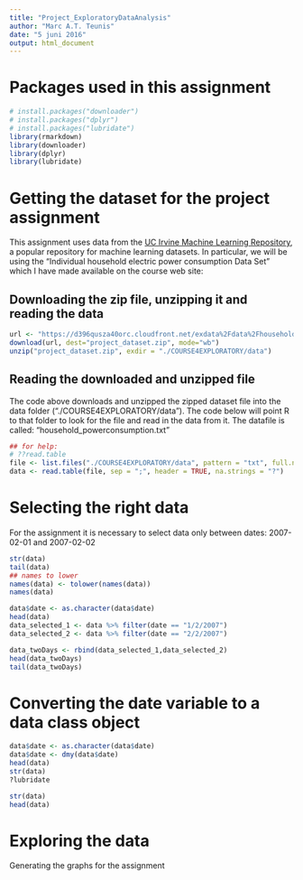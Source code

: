 ```yaml
---
title: "Project_ExploratoryDataAnalysis"
author: "Marc A.T. Teunis"
date: "5 juni 2016"
output: html_document
---
```


# Packages used in this assignment
```r
# install.packages("downloader")
# install.packages("dplyr")
# install.packages("lubridate")
library(rmarkdown)
library(downloader)
library(dplyr)
library(lubridate)
```

# Getting the dataset for the project assignment
This assignment uses data from
the <a href="http://archive.ics.uci.edu/ml/">UC Irvine Machine
Learning Repository</a>, a popular repository for machine learning
datasets. In particular, we will be using the "Individual household
electric power consumption Data Set" which I have made available on
the course web site:

## Downloading the zip file, unzipping it and reading the data
```r
url <- "https://d396qusza40orc.cloudfront.net/exdata%2Fdata%2Fhousehold_power_consumption.zip"
download(url, dest="project_dataset.zip", mode="wb") 
unzip("project_dataset.zip", exdir = "./COURSE4EXPLORATORY/data")
```

## Reading the downloaded and unzipped file 
The code above downloads and unzipped the zipped dataset file into the 
data folder ("./COURSE4EXPLORATORY/data").
The code below will point R to that folder to look for the file and read in the data from it. The datafile is called:  "household_powerconsumption.txt"
```r
## for help:
# ??read.table
file <- list.files("./COURSE4EXPLORATORY/data", pattern = "txt", full.names = TRUE)
data <- read.table(file, sep = ";", header = TRUE, na.strings = "?")
```

# Selecting the right data 
For the assignment it is necessary to select data only between dates:
2007-02-01 and 2007-02-02
```r
str(data)
tail(data)
## names to lower
names(data) <- tolower(names(data))
names(data)

data$date <- as.character(data$date)
head(data)
data_selected_1 <- data %>% filter(date == "1/2/2007")
data_selected_2 <- data %>% filter(date == "2/2/2007")

data_twoDays <- rbind(data_selected_1,data_selected_2)
head(data_twoDays)
tail(data_twoDays)
```

# Converting the date variable to a data class object
```r
data$date <- as.character(data$date)
data$date <- dmy(data$date)
head(data)
str(data)
?lubridate

str(data)
head(data)
```

# Exploring the data 
Generating the graphs for the assignment

```r


 
``` 

